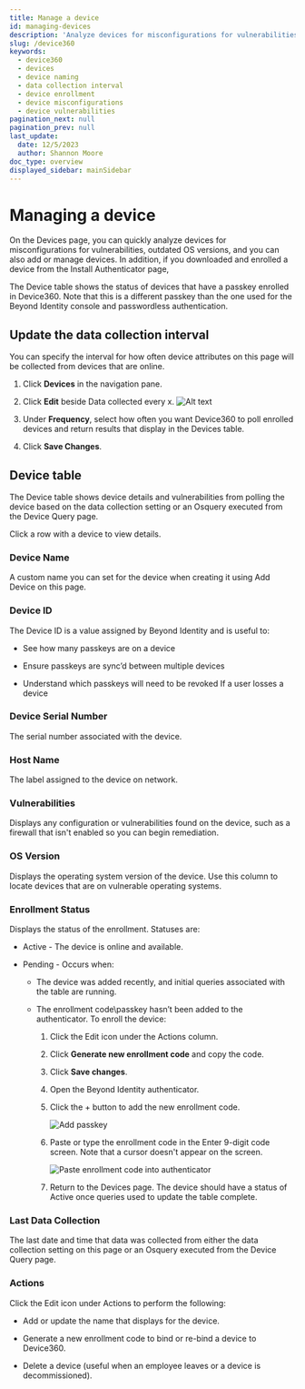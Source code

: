 ```yaml
---
title: Manage a device
id: managing-devices
description: 'Analyze devices for misconfigurations for vulnerabilities, outdated OS versions, and you can also add or manage devices. '
slug: /device360
keywords:
  - device360
  - devices
  - device naming
  - data collection interval
  - device enrollment
  - device misconfigurations
  - device vulnerabilities
pagination_next: null
pagination_prev: null
last_update:
  date: 12/5/2023
  author: Shannon Moore
doc_type: overview
displayed_sidebar: mainSidebar
---
```

# Managing a device

On the Devices page, you can quickly analyze devices for misconfigurations for vulnerabilities, outdated OS versions, and you can also add or manage devices. In addition, if you downloaded and enrolled a device from the Install Authenticator page,

The Device table shows the status of devices that have a passkey enrolled in Device360. Note that this is a different passkey than the one used for the Beyond Identity console and passwordless authentication.

## Update the data collection interval

You can specify the interval for how often device attributes on this page will be collected from devices that are online.

1. Click **Devices** in the navigation pane.

2. Click **Edit** beside Data collected every x.
    ![Alt text]("../images/devices/data-collection.png")

3. Under **Frequency**, select how often you want Device360 to poll enrolled devices and return results that display in the Devices table.

4. Click **Save Changes**. 

## Device table

The Device table shows device details and vulnerabilities from polling the device based on the data collection setting or an Osquery executed from the Device Query page.

Click a row with a device to view details. 

### Device Name

A custom name you can set for the device when creating it using Add Device on this page.  

### Device ID

The Device ID is a value assigned by Beyond Identity and is useful to:

- See how many passkeys are on a device

- Ensure passkeys are sync’d between multiple devices

- Understand which passkeys will need to be revoked If a user losses a device

### Device Serial Number

The serial number associated with the device. 

### Host Name

The label assigned to the device on network. 

### Vulnerabilities

Displays any configuration or vulnerabilities found on the device, such as a firewall that isn't enabled so you can begin remediation. 
 
### OS Version

Displays the operating system version of the device. Use this column to locate devices that are on vulnerable operating systems. 

### Enrollment Status

Displays the status of the enrollment. Statuses are:

- Active - The device is online and available. 

- Pending - Occurs when:

    - The device was added recently, and initial queries associated with the table are running.

    - The enrollment code\passkey hasn’t been added to the authenticator. To enroll the device:

       1. Click the Edit icon under the Actions column.

       2. Click **Generate new enrollment code** and copy the code. 

       3. Click **Save changes**. 

       4. Open the Beyond Identity authenticator.

       5. Click the + button to add the new enrollment code.
 
           ![Add passkey]("../images/devices/authenticator-add-passkey.png")

       6. Paste or type the enrollment code in the Enter 9-digit code screen. Note that a cursor doesn't appear on the screen. 
 
          ![Paste enrollment code into authenticator]("../images/devices/authenticator-code.png")
        
       7. Return to the Devices page. The device should have a status of Active once queries used to update the table complete.    

### Last Data Collection

The last date and time that data was collected from either the data collection setting on this page or an Osquery executed from the Device Query page.

### Actions

Click the Edit icon under Actions to perform the following:

- Add or update the name that displays for the device.

- Generate a new enrollment code to bind or re-bind a device to Device360.

- Delete a device (useful when an employee leaves or a device is decommissioned).
